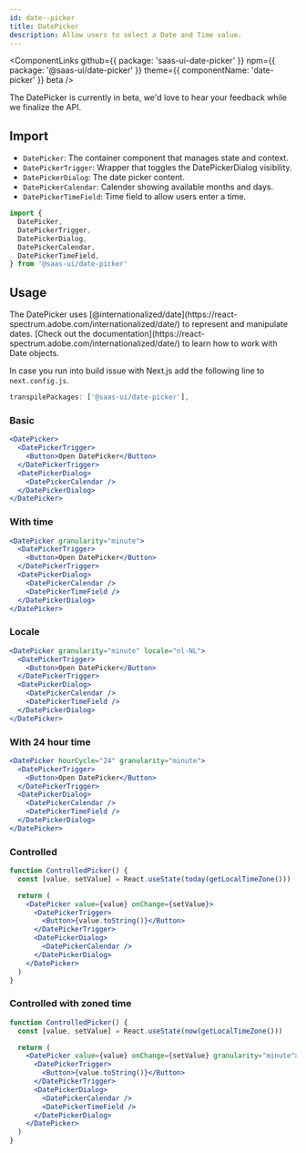 ```yaml
---
id: date--picker
title: DatePicker
description: Allow users to select a Date and Time value.
---
```


<ComponentLinks
  github={{ package: 'saas-ui-date-picker' }}
  npm={{ package: '@saas-ui/date-picker' }}
  theme={{ componentName: 'date-picker' }}
  beta
/>

<Info>
  The DatePicker is currently in beta, we'd love to hear your feedback while we
  finalize the API.
</Info>

## Import

- `DatePicker`: The container component that manages state and context.
- `DatePickerTrigger`: Wrapper that toggles the DatePickerDialog visibility.
- `DatePickerDialog`: The date picker content.
- `DatePickerCalendar`: Calender showing available months and days.
- `DatePickerTimeField`: Time field to allow users enter a time.

```ts
import {
  DatePicker,
  DatePickerTrigger,
  DatePickerDialog,
  DatePickerCalendar,
  DatePickerTimeField,
} from '@saas-ui/date-picker'
```

## Usage

<Info>
  The DatePicker uses
  [@internationalized/date](https://react-spectrum.adobe.com/internationalized/date/)
  to represent and manipulate dates. [Check out the
  documentation](https://react-spectrum.adobe.com/internationalized/date/) to
  learn how to work with Date objects.
</Info>

In case you run into build issue with Next.js add the following line to `next.config.js`.

```js
transpilePackages: ['@saas-ui/date-picker'],
```

### Basic

```jsx center=true
<DatePicker>
  <DatePickerTrigger>
    <Button>Open DatePicker</Button>
  </DatePickerTrigger>
  <DatePickerDialog>
    <DatePickerCalendar />
  </DatePickerDialog>
</DatePicker>
```

### With time

```jsx center=true
<DatePicker granularity="minute">
  <DatePickerTrigger>
    <Button>Open DatePicker</Button>
  </DatePickerTrigger>
  <DatePickerDialog>
    <DatePickerCalendar />
    <DatePickerTimeField />
  </DatePickerDialog>
</DatePicker>
```

### Locale

```jsx center=true
<DatePicker granularity="minute" locale="nl-NL">
  <DatePickerTrigger>
    <Button>Open DatePicker</Button>
  </DatePickerTrigger>
  <DatePickerDialog>
    <DatePickerCalendar />
    <DatePickerTimeField />
  </DatePickerDialog>
</DatePicker>
```

### With 24 hour time

```jsx center=true
<DatePicker hourCycle="24" granularity="minute">
  <DatePickerTrigger>
    <Button>Open DatePicker</Button>
  </DatePickerTrigger>
  <DatePickerDialog>
    <DatePickerCalendar />
    <DatePickerTimeField />
  </DatePickerDialog>
</DatePicker>
```

### Controlled

```jsx center=true
function ControlledPicker() {
  const [value, setValue] = React.useState(today(getLocalTimeZone()))

  return (
    <DatePicker value={value} onChange={setValue}>
      <DatePickerTrigger>
        <Button>{value.toString()}</Button>
      </DatePickerTrigger>
      <DatePickerDialog>
        <DatePickerCalendar />
      </DatePickerDialog>
    </DatePicker>
  )
}
```

### Controlled with zoned time

```jsx center=true
function ControlledPicker() {
  const [value, setValue] = React.useState(now(getLocalTimeZone()))

  return (
    <DatePicker value={value} onChange={setValue} granularity="minute">
      <DatePickerTrigger>
        <Button>{value.toString()}</Button>
      </DatePickerTrigger>
      <DatePickerDialog>
        <DatePickerCalendar />
        <DatePickerTimeField />
      </DatePickerDialog>
    </DatePicker>
  )
}
```
